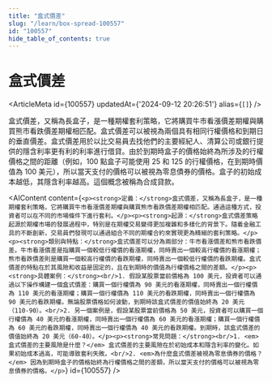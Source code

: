 ```yaml
---
title: "盒式價差"
slug: "/learn/box-spread-100557"
id: "100557"
hide_table_of_contents: true
---
```



# 盒式價差

<ArticleMeta id={100557} updatedAt={'2024-09-12 20:26:51'} alias={`[]`} />
<div className='border-solid border-b border-t-0 my-4 border-[var(--ifm-color-gray-300)]' />

盒式價差，又稱為長盒子，是一種期權套利策略，它將購買牛市看漲價差期權與購買熊市看跌價差期權相匹配。盒式價差可以被視為兩個具有相同行權價格和到期日的垂直價差。盒式價差用於以比交易員去找他們的主要經紀人、清算公司或銀行提供的隱含利率更有利的利率進行借貸。由於到期時盒子的價格始終為所涉及的行權價格之間的距離（例如，100 點盒子可能使用 25 和 125 的行權價格，在到期時價值為 100 美元），所以當天支付的價格可以被視為零息債券的價格。盒子的初始成本越低，其隱含利率越高。這個概念被稱為合成貸款。

<AIContent content={`<p><strong>定義：</strong>盒式價差，又稱為長盒子，是一種期權套利策略，它將購買牛市看漲價差期權與購買熊市看跌價差期權相匹配。通過這種方式，投資者可以在不同的市場條件下進行套利。</p><p><strong>起源：</strong>盒式價差策略起源於期權市場的發展過程中，特別是在期權交易變得更加複雜和多樣化的背景下。隨着金融工具的不斷創新，交易員們發現可以通過組合不同的期權合約來實現更為精細的套利策略。</p><p><strong>類別與特點：</strong>盒式價差可以分為兩部分：牛市看漲價差和熊市看跌價差。牛市看漲價差是指購買一個較低行權價的看漲期權，同時賣出一個較高行權價的看漲期權；熊市看跌價差則是購買一個較高行權價的看跌期權，同時賣出一個較低行權價的看跌期權。盒式價差的特點在於其風險和收益是固定的，且在到期時的價值為行權價格之間的差額。</p><p><strong>具體案例：</strong><br/>1. 假設某股票當前價格為 100 美元，投資者可以通過以下操作構建一個盒式價差：購買一個行權價為 90 美元的看漲期權，同時賣出一個行權價為 110 美元的看漲期權；購買一個行權價為 110 美元的看跌期權，同時賣出一個行權價為 90 美元的看跌期權。無論股票價格如何波動，到期時該盒式價差的價值始終為 20 美元（110-90）。<br/>2. 另一個案例是，假設某股票當前價格為 50 美元，投資者可以購買一個行權價為 40 美元的看漲期權，同時賣出一個行權價為 60 美元的看漲期權；購買一個行權價為 60 美元的看跌期權，同時賣出一個行權價為 40 美元的看跌期權。到期時，該盒式價差的價值始終為 20 美元（60-40）。</p><p><strong>常見問題：</strong><br/>1. <em>盒式價差的主要風險是什麼？</em> 盒式價差的主要風險在於初始成本和隱含利率的變化。如果初始成本過高，可能導致套利失敗。<br/>2. <em>為什麼盒式價差被視為零息債券的價格？</em> 因為到期時盒子的價格始終為行權價格之間的差額，所以當天支付的價格可以被視為零息債券的價格。</p>`} id={100557} />

